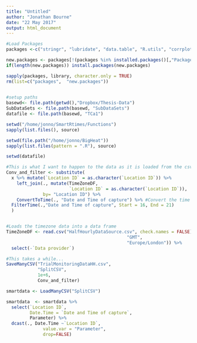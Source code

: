 ```yaml
---
title: "Untitled"
author: "Jonathan Bourne"
date: "22 May 2017"
output: html_document
---
```



```r
#Load Packages
packages <-c("stringr", "lubridate", "data.table", "R.utils", "corrplot", "Matrix", "ff", "zoo", "parallel", "tidyverse")

new.packages <- packages[!(packages %in% installed.packages()[,"Package"])]
if(length(new.packages)) install.packages(new.packages)

sapply(packages, library, character.only = TRUE)
rm(list=c("packages",  "new.packages"))
  

#setup paths
basewd<- file.path(getwd(),"Dropbox/Thesis-Data")
SubDataSets <- file.path(basewd, "SubDataSets")
datafile <- file.path(basewd, "TCa1")

```

```r

setwd("/home/jonno/SmartRtimes/Functions")
sapply(list.files(), source)

setwd(file.path("/home/jonno/BigHeat"))
sapply(list.files(pattern = ".R"), source)

```


```r
setwd(datafile)

#This is what I want to happen to the data as it is loaded from the csv file
Conv_and_filter <- substitute( 
  x %>% mutate(`Location ID` = as.character(`Location ID`)) %>%
    left_join(., mutate(TimeZoneDF, 
                        `Location ID` = as.character(`Location ID`)), 
              by= "Location ID") %>% 
    ConvertToTime(., "Date and Time of capture") %>% #Convert the time column to time class
  FilterTime(.,"Date and Time of capture", Start = 16, End = 21)
  )


#Loads the timezone data into a data frame
TimeZoneDF <- read.csv("HalfHourlyDataSource.csv", check.names = FALSE) %>% mutate(TimeZoneCol = ifelse(`Data provider` == "Logica",
                                              "GMT",
                                              "Europe/London")) %>%
  select(-`Data provider`)

```

```r
#This takes a while...
SaveManyCSV("TrialMonitoringDataHH.csv", 
            "SplitCSV",
            1e+6,
            Conv_and_filter)

smartdata <- LoadManyCSV("SplitCSV")
```

```r
smartdata  <- smartdata %>% 
  select(`Location ID`, 
         Date.Time = `Date and Time of capture`,
         Parameter) %>%
  dcast(., Date.Time ~`Location ID`, 
              value.var = "Parameter", 
              drop=FALSE)

```

